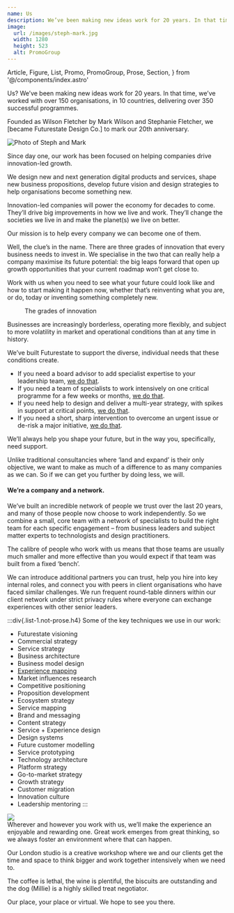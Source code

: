 ```yaml
---
name: Us
description: We’ve been making new ideas work for 20 years. In that time, we’ve worked with over 150 organisations, in 10 countries, delivering over 350 successful programmes.
image:
  url: /images/steph-mark.jpg
  width: 1280
  height: 523
  alt: PromoGroup
---
```


  Article,
  Figure,
  List,
  Promo,
  PromoGroup,
  Prose,
  Section,
} from '@/components/index.astro'

<Article>
<p class="lead"><span class="text-lime hidden lg:inline">Us?</span> We’ve been making new ideas work for 20 years. In that time, we’ve worked with over 150 organisations, in 10 countries, delivering over 350 successful programmes.</p>

Founded as Wilson Fletcher by Mark Wilson and Stephanie Fletcher, we [became Futurestate Design Co.] to mark our 20th anniversary.

![Photo of Steph and Mark](/images/steph-mark.jpg)

Since day one, our work has been focused on helping companies drive innovation-led growth.

We design new and next generation digital products and services, shape new business propositions, develop future vision and design strategies to help organisations become something new.

Innovation-led companies will power the economy for decades to come. They’ll drive big improvements in how we live and work. They’ll change the societies we live in and make the planet(s) we live on better.

Our mission is to help every company we can become one of them.

</Article>

<Section name="Where we focus">
Well, the clue’s in the name. There are three grades of innovation that every business needs to invest in. We specialise in the two that can really help a company maximise its future potential: the big leaps forward that open up growth opportunities that your current roadmap won’t get close to.

Work with us when you need to see what your future could look like and how to start making it happen now, whether that’s reinventing what you are, or do, today or inventing something completely new.

<Figure src="/images/grades-of-innovation.svg">The grades of innovation</Figure>

<PromoGroup name="Read articles" icon="article" class="mb-16">
  <Promo
    name="The Futurestate Manifesto"
    description="10 guiding principles behind our work"
    url={{ name: 'Read now', url: '/manifesto' }}
  />
  <Promo
    name="Futurestate Design™"
    description="What it is and why we use it"
    url={{ name: 'Read now', url: '/futurestate-design' }}
  />
  <Promo
    name="Business Engines"
    description="How digital services power growth"
    url={{ name: 'Read now', url: 'business-engines' }}
  />
</PromoGroup>
<PromoGroup name="Read the book" icon="book">
  <Promo
    name="Futurestate Design"
    author="Mark Wilson"
    description="Our own methodology developed over 20 years and hundreds of successful digital innovation programmes."
    url={{ name: 'Buy on Amazon', url: 'https://www.amazon.co.uk/dp/1399922106', external: true  }}
  />
</PromoGroup>
</Section>

<Section name="A modern, flexible, expert practice">
Businesses are increasingly borderless, operating more flexibly, and subject to more volatility in market and operational conditions than at any time in history.

We’ve built Futurestate to support the diverse, individual needs that these conditions create.

- If you need a board advisor to add specialist expertise to your leadership team, [we do that](/PromoGroup).
- If you need a team of specialists to work intensively on one critical programme for a few weeks or months, [we do that](/PromoGroup).
- If you need help to design and deliver a multi-year strategy, with spikes in support at critical points, [we do that](/PromoGroup).
- If you need a short, sharp intervention to overcome an urgent issue or de-risk a major initiative, [we do that](/PromoGroup).

We’ll always help you shape your future, but in the way you, specifically, need support.

Unlike traditional consultancies where ‘land and expand’ is their only objective, we want to make as much of a difference to as many companies as we can. So if we can get you further by doing less, we will.

#### We’re a company and a network.

We’ve built an incredible network of people we trust over the last 20 years, and many of those people now choose to work independently. So we combine a small, core team with a network of specialists to build the right team for each specific engagement – from business leaders and subject matter experts to technologists and design practitioners.

The calibre of people who work with us means that those teams are usually much smaller and more effective than you would expect if that team was built from a fixed ‘bench’.

We can introduce additional partners you can trust, help you hire into key internal roles, and connect you with peers in client organisations who have faced similar challenges. We run frequent round-table dinners within our client network under strict privacy rules where everyone can exchange experiences with other senior leaders.

:::div{.list-1.not-prose.h4}
Some of the key techniques we use in our work:

- Futurestate visioning
- Commercial strategy
- Service strategy
- Business architecture
- Business model design
- [Experience mapping](/services/experience-mapping)
- Market influences research
- Competitive positioning
- Proposition development
- Ecosystem strategy
- Service mapping
- Brand and messaging
- Content strategy
- Service + Experience design
- Design systems
- Future customer modelling
- Service prototyping
- Technology architecture
- Platform strategy
- Go-to-market strategy
- Growth strategy
- Customer migration
- Innovation culture
- Leadership mentoring
:::
</Section>

<img src="/images/about.jpg" class="max-w-container mx-auto" loading="lazy" />

<Section name="And finally..." inline>
Wherever and however you work with us, we’ll make the experience an enjoyable and rewarding one. Great work emerges from great thinking, so we always foster an environment where that can happen.

Our London studio is a creative workshop where we and our clients get the time and space to think bigger and work together intensively when we need to.

The coffee is lethal, the wine is plentiful, the biscuits are outstanding and the dog (Millie) is a highly skilled treat negotiator.

Our place, your place or virtual. We hope to see you there.
</Section>
